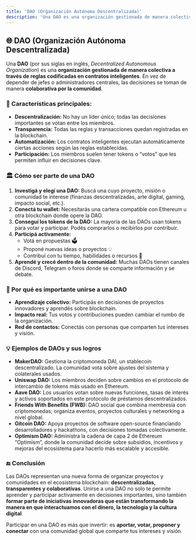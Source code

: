 ```yaml
---
title: 'DAO (Organización Autónoma Descentralizada)'
description: 'Una DAO es una organización gestionada de manera colectiva a través de reglas codificadas en contratos inteligentes.'
---
```


## 🌐 DAO (Organización Autónoma Descentralizada)

Una **DAO** (por sus siglas en inglés, *Decentralized Autonomous Organization*) es una **organización gestionada de manera colectiva a través de reglas codificadas en contratos inteligentes**. En vez de depender de jefes o administradores centrales, las decisiones se toman de manera **colaborativa por la comunidad**.

### 🔹 Características principales:

* **Descentralización:** No hay un líder único; todas las decisiones importantes se votan entre los miembros.
* **Transparencia:** Todas las reglas y transacciones quedan registradas en la blockchain.
* **Automatización:** Los contratos inteligentes ejecutan automáticamente ciertas acciones según las reglas establecidas.
* **Participación:** Los miembros suelen tener tokens o “votos” que les permiten influir en decisiones clave.

### 🏛️ Cómo ser parte de una DAO

1. **Investigá y elegí una DAO:** Buscá una cuyo proyecto, misión o comunidad te interese (finanzas descentralizadas, arte digital, gaming, impacto social, etc.).
2. **Conectá tu wallet:** Necesitarás una cartera compatible con Ethereum u otra blockchain donde opere la DAO.
3. **Conseguí los tokens de la DAO:** La mayoría de las DAOs usan tokens para votar y participar. Podés comprarlos o recibirlos por contribuir.
4. **Participá activamente:**
   * Votá en propuestas 🗳️
   * Proponé nuevas ideas o proyectos 💡
   * Contribuí con tu tiempo, habilidades o recursos 🤝
5. **Aprendé y crecé dentro de la comunidad:** Muchas DAOs tienen canales de Discord, Telegram o foros donde se comparte información y se debate.

### 🌟 Por qué es importante unirse a una DAO

* **Aprendizaje colectivo:** Participás en decisiones de proyectos innovadores y aprendés sobre blockchain.
* **Impacto real:** Tus votos y contribuciones pueden cambiar el rumbo de la organización.
* **Red de contactos:** Conectás con personas que comparten tus intereses y visión.

### 💡 Ejemplos de DAOs y sus logros

* **MakerDAO:** Gestiona la criptomoneda DAI, un stablecoin descentralizado. La comunidad vota sobre ajustes del sistema y colaterales usados.
* **Uniswap DAO:** Los miembros deciden sobre cambios en el protocolo de intercambio de tokens más usado en Ethereum.
* **Aave DAO:** Los usuarios votan sobre nuevas funciones, tasas de interés y activos soportados en este protocolo de préstamos descentralizados.
* **Friends With Benefits (FWB):** DAO social que combina membresía con criptomonedas; organiza eventos, proyectos culturales y networking a nivel global.
* **Gitcoin DAO:** Apoya proyectos de software open-source financiando desarrolladores y hackathons, con decisiones tomadas colectivamente.
* **Optimism DAO:** Administra la cadena de capa 2 de Ethereum “Optimism”, donde la comunidad decide sobre subsidios, incentivos y mejoras del ecosistema para hacerlo más escalable y accesible.

### 🔚 Conclusión

Las DAOs representan una nueva forma de organizar proyectos y comunidades en el ecosistema blockchain: **descentralizadas, transparentes y colaborativas**. Unirse a una DAO no solo te permite aprender y participar activamente en decisiones importantes, sino también **formar parte de iniciativas innovadoras que están transformando la manera en que interactuamos con el dinero, la tecnología y la cultura digital**.

Participar en una DAO es más que invertir: es **aportar, votar, proponer y conectar** con una comunidad global que comparte tus intereses y visión.
